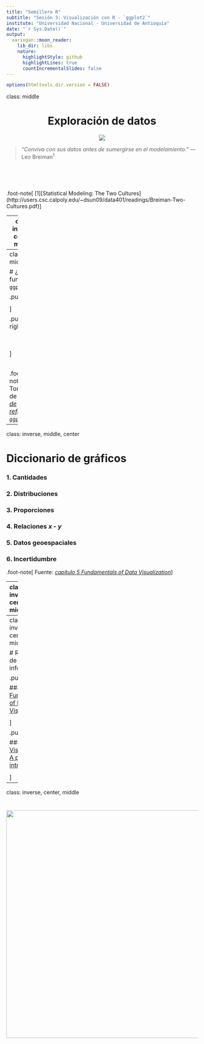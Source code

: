 ---
title: "Semillero R"
subtitle: "Sesión 3: Visualización con R - `ggplot2`"
institute: "Universidad Nacional - Universidad de Antioquia"
date: "`r Sys.Date()`"
output:
  xaringan::moon_reader:
    lib_dir: libs
    nature:
      highlightStyle: github
      highlightLines: true
      countIncrementalSlides: false
---

```{r setup, include=FALSE}
options(htmltools.dir.version = FALSE)
```

class: middle

<center>
<h1> Exploración de datos</h1>
</center>

<center>
<img src = "https://es.r4ds.hadley.nz/diagrams_w_text_as_path/es/data-science-explore.svg" />
</center>


> *"Conviva con sus datos antes de sumergirse en el modelamiento."* — Leo Breiman<sup>1</sup>

<br>
<br>
<br>

.foot-note[
[1][Statistical Modeling: The Two Cultures](http://users.csc.calpoly.edu/~dsun09/data401/readings/Breiman-Two-Cultures.pdf)
]

---
class: inverse, center, middle

# `ggplot2` 

<center>
<img src="https://ggplot2.tidyverse.org/logo.png"; height= 320/>
</center>

### [La gramática de gráficos en capas (artículo Hadley Wickham)](http://vita.had.co.nz/papers/layered-grammar.pdf)

### [Capítulo 3 R for Data Science - Visualización de datos](https://es.r4ds.hadley.nz/visualizaci%C3%B3n-de-datos.html)

---
class: middle

# ¿Cómo funciona `ggplot2`?

.pull-left[

<center>
<img src="img/ggplot2_1.PNG"/>
</center>


]

.pull-right[

<br>
<br>
<center>
<img src="img/ggplot2_2.PNG"/>
</center>

]

<br>

.foot-note[
Tomado de [*hoja de referencia `ggplot2`*](https://www.rstudio.com/wp-content/uploads/2016/12/ggplot2-cheatsheet-2.1-Spanish.pdf)
]

---
class: inverse,  middle, center

# Diccionario de gráficos

### 1. Cantidades

### 2. Distribuciones

### 3. Proporciones

### 4. Relaciones *x - y*

### 5. Datos geoespaciales

### 6. Incertidumbre

.foot-note[
Fuente: [*capítulo 5 Fundamentals of Data Visualization*](https://clauswilke.com/dataviz/directory-of-visualizations.html)
]

---
class: inverse, center, middle

# `ggplot2` + `plotly`

.pull-left[

<center>
<img src="https://ggplot2.tidyverse.org/logo.png" ; height= 200/>
</center>

<center>
<img src="https://upload.wikimedia.org/wikipedia/commons/3/37/Plotly-logo-01-square.png" ; width= 900/>
</center>

]

.pull-right[

<br>
<br>
<br>
## [`ggplotly()`](https://plotly.com/ggplot2/)



]

---
class: inverse, center, middle

# Recursos de información

.pull-left[


### [Fundamentals of Data Visualization](https://clauswilke.com/dataviz/)

<center>
<img src="https://clauswilke.com/dataviz/cover.png"; height= 300/>
</center>

]

.pull-right[

### [Data Visualization: A practical introduction](https://socviz.co/index.html)

<center>
<img src="https://socviz.co/assets/dv-cover-pupress.jpg"; height= 300/>
</center>


]

---
class: inverse, center, middle

# 

<center>
<img src = "img/gracias.gif" width = 600 />
</center>


